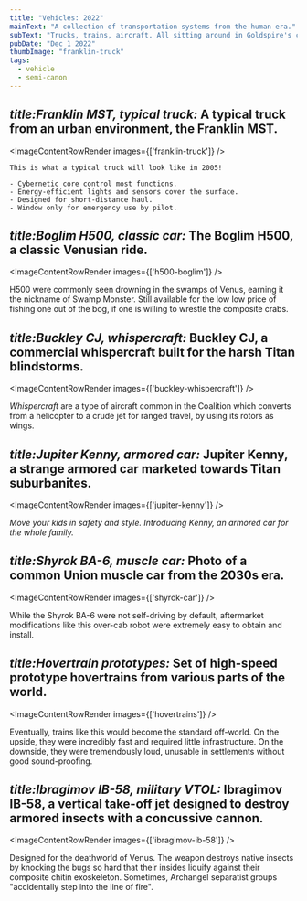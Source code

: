 ```yaml
---
title: "Vehicles: 2022"
mainText: "A collection of transportation systems from the human era."
subText: "Trucks, trains, aircraft. All sitting around in Goldspire's cargo hold."
pubDate: "Dec 1 2022"
thumbImage: "franklin-truck"
tags:
  - vehicle
  - semi-canon
---
```



## <i>title:Franklin MST, typical truck:</i> A typical truck from an urban environment, the Franklin MST.

<ImageContentRowRender 
  images={['franklin-truck']}
/>

```
This is what a typical truck will look like in 2005!

- Cybernetic core control most functions.
- Energy-efficient lights and sensors cover the surface.
- Designed for short-distance haul.
- Window only for emergency use by pilot.
```

## <i>title:Boglim H500, classic car:</i> The Boglim H500, a classic Venusian ride.

<ImageContentRowRender 
  images={['h500-boglim']}
/>

H500 were commonly seen drowning in the swamps of Venus, earning it the nickname of Swamp Monster. Still available for the low low price of fishing one out of the bog, if one is willing to wrestle the composite crabs.

## <i>title:Buckley CJ, whispercraft:</i> Buckley CJ, a commercial whispercraft built for the harsh Titan blindstorms.

<ImageContentRowRender 
  images={['buckley-whispercraft']}
/>

*Whispercraft* are a type of aircraft common in the Coalition which converts from a helicopter to a crude jet for ranged travel, by using its rotors as wings.

## <i>title:Jupiter Kenny, armored car:</i> Jupiter Kenny, a strange armored car marketed towards Titan suburbanites.

<ImageContentRowRender 
  images={['jupiter-kenny']}
/>

*Move your kids in safety and style. Introducing Kenny, an armored car for the whole family.*

## <i>title:Shyrok BA-6, muscle car:</i> Photo of a common Union muscle car from the 2030s era. 

<ImageContentRowRender 
  images={['shyrok-car']}
/>

While the Shyrok BA-6 were not self-driving by default, aftermarket modifications like this over-cab robot were extremely easy to obtain and install.

## <i>title:Hovertrain prototypes:</i> Set of high-speed prototype hovertrains from various parts of the world.

<ImageContentRowRender 
  images={['hovertrains']}
/>

Eventually, trains like this would become the standard off-world. On the upside, they were incredibly fast and required little infrastructure. On the downside, they were tremendously loud, unusable in settlements without good sound-proofing.

## <i>title:Ibragimov IB-58, military VTOL:</i> Ibragimov IB-58, a vertical take-off jet designed to destroy armored insects with a concussive cannon.

<ImageContentRowRender 
  images={['ibragimov-ib-58']}
/>

Designed for the deathworld of Venus. The weapon destroys native insects by knocking the bugs so hard that their insides liquify against their composite chitin exoskeleton. Sometimes, Archangel separatist groups "accidentally step into the line of fire".